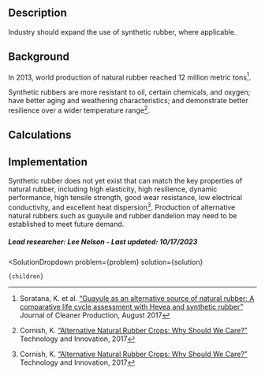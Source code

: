 

## Description
Industry should expand the use of synthetic rubber, where applicable.

## Background
In 2013, world production of natural rubber reached 12 million metric tons[^”1”].

Synthetic rubbers are more resistant to oil, certain chemicals, and oxygen; have better aging and weathering characteristics; and demonstrate better resilience over a wider temperature range[^”2”].


## Calculations


## Implementation
Synthetic rubber does not yet exist that can match the key properties of natural rubber, including high elasticity, high resilience, dynamic performance, high tensile strength, good wear resistance, low electrical conductivity, and excellent heat dispersion[^”2”]. Production of alternative natural rubbers such as guayule and rubber dandelion may need to be established to meet future demand.

##### Lead researcher: Lee Nelson - Last updated: 10/17/2023

[^”1”]: Soratana, K. et al. [“Guayule as an alternative source of natural rubber: A comparative life cycle assessment with Hevea and synthetic rubber”](https://doi.org/10.1016/j.jclepro.2017.05.070) Journal of Cleaner Production, August 2017

[^”2”]: Cornish, K. [“Alternative Natural Rubber Crops: Why Should We Care?”](https://doi.org/10.21300/18.4.2017.245) Technology and Innovation, 2017

  <SolutionDropdown 
    problem={problem} 
    solution={solution}
  >
    {children}
  </SolutionDropdown>